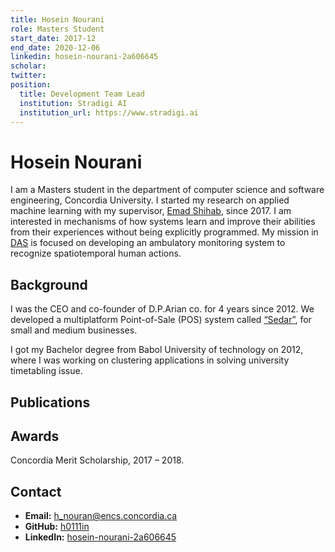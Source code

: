 ```yaml
---
title: Hosein Nourani
role: Masters Student
start_date: 2017-12
end_date: 2020-12-06
linkedin: hosein-nourani-2a606645
scholar:
twitter:
position:
  title: Development Team Lead
  institution: Stradigi AI
  institution_url: https://www.stradigi.ai
---
```


# Hosein Nourani

I am a Masters student in the department of computer science and software engineering, Concordia University. I started my research on applied machine learning with my supervisor, [Emad Shihab](http://das.encs.concordia.ca/members/emad-shihab/), since 2017. I am interested in mechanisms of how systems learn and improve their abilities from their experiences without being explicitly programmed. My mission in [DAS](http://das.encs.concordia.ca/) is focused on developing an ambulatory monitoring system to recognize spatiotemporal human actions.

## Background

I was the CEO and co-founder of D.P.Arian co. for 4 years since 2012. We developed a multiplatform Point-of-Sale (POS) system called [“Sedar”](https://www.aparat.com/dparian), for small and medium businesses.

I got my Bachelor degree from Babol University of technology on 2012, where I was working on clustering applications in solving university timetabling issue.

## Publications


<AuthorPublications firstname="Hosein" lastname="Nourani" />

## Awards

Concordia Merit Scholarship, 2017 – 2018.

## Contact

- **Email:** h_nouran@encs.concordia.ca
- **GitHub:** [h0111in](https://github.com/h0111in)
- **LinkedIn:** [hosein-nourani-2a606645](https://www.linkedin.com/in/hosein-nourani-2a606645/)
